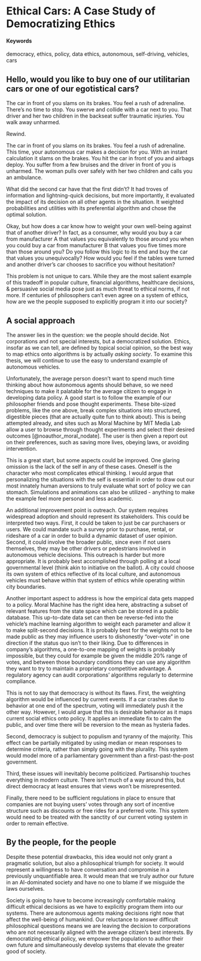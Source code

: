 # Ethical Cars: A Case Study of Democratizing Ethics {#democratize-ethics}

#### Keywords {-}

democracy, ethics, policy, data ethics, autonomous, self-driving, vehicles, cars

## Hello, would you like to buy one of our utilitarian cars or one of our egotistical cars?

The car in front of you slams on its brakes. You feel a rush of adrenaline. There's no time to stop. You swerve and collide with a car next to you. That driver and her two children in the backseat suffer traumatic injuries. You walk away unharmed.

Rewind.

The car in front of you slams on its brakes. You feel a rush of adrenaline.  This time, your autonomous car makes a decision for you. With an instant calculation it slams on the brakes. You hit the car in front of you and airbags deploy. You suffer from a few bruises and the driver in front of you is unharmed. The woman pulls over safely with her two children and calls you an ambulance.

What did the second car have that the first didn't? It had troves of information and lightning-quick decisions, but more importantly, it evaluated the impact of its decision on all other agents in the situation. It weighted probabilities and utilities with its preferential algorithm and chose the optimal solution.

Okay, but how does a car know how to weight your own well-being against that of another driver? In fact, as a consumer, why would you buy a car from manufacturer A that values you equivalently to those around you when you could buy a car from manufacturer B that values you five times more than those around you? Do you follow this logic to its end and buy the car that values you unequivocally? How would you feel if the tables were turned and another driver's car chooses to sacrifice you without hesitation?

This problem is not unique to cars. While they are the most salient example of this tradeoff in popular culture, financial algorithms, healthcare decisions, & persuasive social media pose just as much threat to ethical norms, if not more. If centuries of philosophers can't even agree on a system of ethics, how are we the people supposed to explicitly program it into our society?

## A social approach

The answer lies in the question: we the people should decide. Not corporations and not special interests, but a democratized solution. Ethics, insofar as we can tell, are defined by topical social opinion, so the best way to map ethics onto algorithms is by actually *asking society*. To examine this thesis, we will continue to use the easy to understand example of autonomous vehicles.

Unfortunately, the average person doesn't want to spend much time thinking about how autonomous agents should behave, so we need techniques to make it palatable for the average citizen to engage in developing data policy. A good start is to follow the example of our philosopher friends and pose thought experiments. These bite-sized problems, like the one above, break complex situations into structured, digestible pieces (that are actually quite fun to think about). This is being attempted already, and sites such as Moral Machine by MIT Media Lab allow a user to browse through thought experiments and select their desired outcomes [@noauthor_moral_nodate]. The user is then given a report out on their preferences, such as saving more lives, obeying laws, or avoiding intervention.

This is a great start, but some aspects could be improved. One glaring omission is the lack of the self in any of these cases. Oneself is the character who most complicates ethical thinking. I would argue that personalizing the situations with the self is essential in order to draw out our most innately human aversions to truly evaluate what sort of policy we can stomach. Simulations and animations can also be utilized - anything to make the example feel more personal and less academic.

An additional improvement point is outreach. Our system requires widespread adoption and should represent its stakeholders. This could be interpreted two ways. First, it could be taken to just be car purchasers or users. We could mandate such a survey prior to purchase, rental, or rideshare of a car in order to build a dynamic dataset of user opinion. Second, it could involve the broader public, since even if not users themselves, they may be other drivers or pedestrians involved in autonomous vehicle decisions. This outreach is harder but more appropriate. It is probably best accomplished through polling at a local governmental level (think akin to initiative on the ballot). A city could choose its own system of ethics reflective of its local culture, and autonomous vehicles must behave within that system of ethics while operating within city boundaries.

Another important aspect to address is how the empirical data gets mapped to a policy. Moral Machine has the right idea here, abstracting a subset of relevant features from the state space which can be stored in a public database. This up-to-date data set can then be reverse-fed into the vehicle's machine learning algorithm to weight each parameter and allow it to make split-second decisions. It is probably best for the weights not to be made public as they may influence users to dishonestly "over-vote" in one direction if the status quo isn't to their liking. Due to differences in company's algorithms, a one-to-one mapping of weights is probably impossible, but they could for example be given the middle 20% range of votes, and between those boundary conditions they can use any algorithm they want to try to maintain a proprietary competitive advantage. A regulatory agency can audit corporations' algorithms regularly to determine compliance.

This is not to say that democracy is without its flaws. First, the weighting algorithm would be influenced by current events. If a car crashes due to behavior at one end of the spectrum, voting will immediately push it the other way. However, I would argue that this is desirable behavior as it maps current social ethics onto policy. It applies an immediate fix to calm the public, and over time there will be reversion to the mean as hysteria fades.

Second, democracy is subject to populism and tyranny of the majority. This effect can be partially mitigated by using median or mean responses to determine criteria, rather than simply going with the plurality. This system would model more of a parliamentary government than a first-past-the-post government.

Third, these issues will inevitably become politicized. Partisanship touches everything in modern culture. There isn't much of a way around this, but direct democracy at least ensures that views won't be misrepresented.

Finally, there need to be sufficient regulations in place to ensure that companies are not buying users' votes through any sort of incentive structure such as discounts or free rides for a preferred vote. This system would need to be treated with the sanctity of our current voting system in order to remain effective.

## By the people, for the people

Despite these potential drawbacks, this idea would not only grant a pragmatic solution, but also a philosophical triumph for society. It would represent a willingness to have conversation and compromise in a previously unquantifiable area. It would mean that we truly author our future in an AI-dominated society and have no one to blame if we misguide the laws ourselves.

Society is going to have to become increasingly comfortable making difficult ethical decisions as we have to explicitly program them into our systems. There are autonomous agents making decisions right now that affect the well-being of humankind. Our reluctance to answer difficult philosophical questions means we are leaving the decision to corporations who are not necessarily aligned with the average citizen's best interests. By democratizing ethical policy, we empower the population to author their own future and simultaneously develop systems that elevate the greater good of society.
